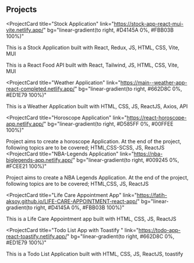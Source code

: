 ## Projects

<ProjectCard
  title="Stock Application"
  link="https://stock-app-react-mui-vite.netlify.app/"
  bg="linear-gradient(to right, #D4145A 0%, #FBB03B 100%)"
>
 This is a Stock Application built with React, Redux, JS, HTML, CSS, Vite, MUI

</ProjectCard>
<ProjectCard
  title="React Food API Tailwind"
  link="https://react-food-api-dev.netlify.app/"
  bg="linear-gradient(to right, #D4145A 0%, #FBB03B 100%)"
>
 This is a React Food API built with React, Tailwind, JS, HTML, CSS, Vite, MUI

</ProjectCard>


<ProjectCard
  title="Weather Application"
  link="https://main--weather-app-react-completed.netlify.app/"
  bg="linear-gradient(to right, #662D8C 0%, #ED1E79 100%)"
>
  This is a Weather Application built with HTML, CSS, JS, ReactJS, Axios, API
</ProjectCard>

<ProjectCard
  title="Horoscope Application"
  link="https://react-horoscope-app.netlify.app/"
  bg="linear-gradient(to right, #D585FF 0%, #00FFEE 100%)"
>
  Project aims to create a horoscope Application. At the end of the project,
  following topics are to be covered; HTML,CSS-SCSS, JS, ReactJS
</ProjectCard>
<ProjectCard
  title="NBA-Legends Application"
  link="https://nba-biglegends-app.netlify.app/"
  bg="linear-gradient(to right, #009245 0%, #FCEE21 100%)"
>
  Project aims to create a NBA Legends Application. At the end of the project,
  following topics are to be covered; HTML,CSS, JS, ReactJS
</ProjectCard>

<ProjectCard
  title="Life Care Appointment App"
  link="https://fatih-aksoy.github.io/LIFE-CARE-APPOINTMENT-react-app/"
  bg="linear-gradient(to right, #D4145A 0%, #FBB03B 100%)"
>
 This is a Life Care Appointment app built with HTML, CSS, JS, ReactJS

</ProjectCard>

<ProjectCard
  title="Todo List App with Toastify "
  link="https://todo-app-react-toastify.netlify.app/"
  bg="linear-gradient(to right, #662D8C 0%, #ED1E79 100%)"
>
  This is a Todo List Application built with HTML, CSS, JS, ReactJS, toastify
</ProjectCard>
